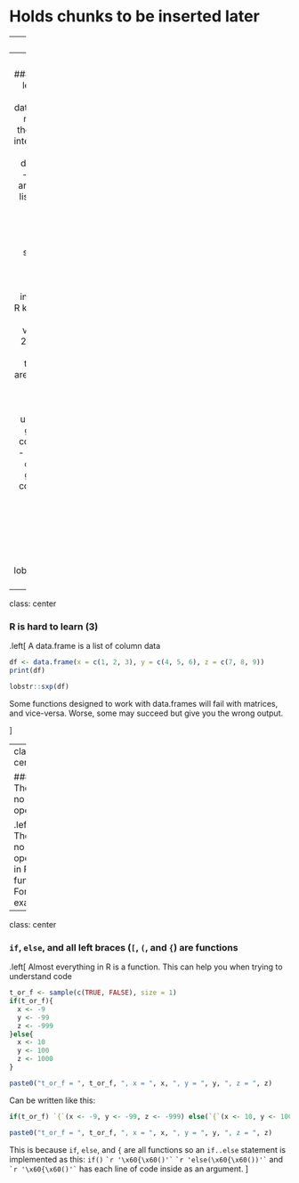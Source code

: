 # Holds chunks to be inserted later

---
class: left

### A bad function

  - One example in base R is the **NROW** or **NCOL** functions. They return a value even if the
    input is a vector or single value instead of a data frame:
    
  ```r
    df <- data.frame(a = 1:3, b = letters[1:3])
    NROW(df)

    vec <- letters[1:10]
    NROW(vec)
    
    single <- "A"
    NROW(single)
  ```
  - **NEVER** use these functions or be tempted to create such functions.


---
class: center

### R is hard to learn (2)
.left[
Matrices and data.frames are not the same, they are stored internally in two completely different ways
- data.frames are stored as a list of columns (which are vectors)
- matrices are stored as a sequential 1-dimensional vector with dimension information so R knows how to break the vector up into 2-dimensions
- because of this, matrices are much faster for math operations
- data.frames use `names()` to get or set the column names
- matrices use `colnames()` to get or set the column names
  
A matrix is a linear vector
```r
mat <- matrix(1:9, nrow = 3)
print(mat)

lobstr::sxp(mat)
```
]

---
class: center

### R is hard to learn (3)
.left[
A data.frame is a list of column data
```r
df <- data.frame(x = c(1, 2, 3), y = c(4, 5, 6), z = c(7, 8, 9))
print(df)

lobstr::sxp(df)
```
Some functions designed to work with data.frames will fail with matrices, and vice-versa. Worse, some may succeed but give you the wrong output.

]

---
class: center

### There are no operators

.left[
There are no operators in R, only functions. For example
```r
5 + 8 * 10
```
is actually called like this by R
```r
`+`(5, `*`(8, 10))
```
Here, `` `r '\x60+\x60()'` `` and `` `r '\x60*\x60()'` `` are functions taking two arguments each. All operators are actually functions like this.
To prove these two lines of code are equivalent, look at the Abstract Syntax Trees (ASTs) that R creates when it parses an expression like this:
]
.left[
.pull-left[
```r
lobstr::ast({5 + 8 * 10})
```
]
.pull-right[
```r
lobstr::ast({`+`(5, `*`(8, 10))})
```
]
]

---
class: center

### `if`, `else`, and all left braces (`[`, `(`, and `{`) are functions

.left[
Almost everything in R is a function. This can help you when trying to understand code

```r
t_or_f <- sample(c(TRUE, FALSE), size = 1)
if(t_or_f){
  x <- -9
  y <- -99
  z <- -999
}else{
  x <- 10
  y <- 100
  z <- 1000
}

paste0("t_or_f = ", t_or_f, ", x = ", x, ", y = ", y, ", z = ", z)
```
Can be written like this:
```r
if(t_or_f) `{`(x <- -9, y <- -99, z <- -999) else(`{`(x <- 10, y <- 100, z <- 1000))

paste0("t_or_f = ", t_or_f, ", x = ", x, ", y = ", y, ", z = ", z)
```
This is because `if`, `else`, and `{` are all functions so an `if..else` statement is implemented as this:
`if()`  `` `r '\x60{\x60()'` `` `` `r 'else(\x60{\x60())'` `` and `` `r '\x60{\x60()'` `` has each line of code inside as an argument.
]

